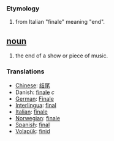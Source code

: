 === Etymology ===
#from Italian "finale" meaning "end".

== [[noun]] ==
#the end of a show or piece of music.

=== Translations ===
*[[Chinese]]: [[结尾]]
*Danish: [[finale]] ''c''
*[[German]]: [[Finale]]
*[[Interlingua]]: [[final]]
*[[Italian]]: [[finale]]
*[[Norwegian]]: [[finale]]
*[[Spanish]]: [[final]]
*[[Volapük]]: [[finid]]